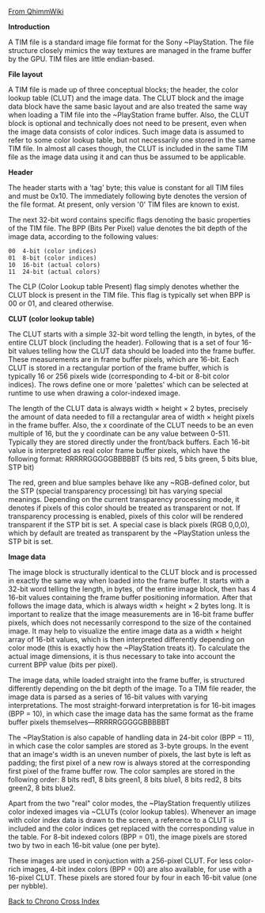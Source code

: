 [http://wiki.qhimm.com/PSX/TIM_format From QhimmWiki]

'''Introduction'''

A TIM file is a standard image file format for the Sony ~PlayStation. The file structure closely mimics the way textures are managed in the frame buffer by the GPU. TIM files are little endian-based.

'''File layout'''

A TIM file is made up of three conceptual blocks; the header, the color lookup table (CLUT) and the image data. The CLUT block and the image data block have the same basic layout and are also treated the same way when loading a TIM file into the ~PlayStation frame buffer. Also, the CLUT block is optional and technically does not need to be present, even when the image data consists of color indices. Such image data is assumed to refer to some color lookup table, but not necessarily one stored in the same TIM file. In almost all cases though, the CLUT is included in the same TIM file as the image data using it and can thus be assumed to be applicable.

'''Header'''

The header starts with a 'tag' byte; this value is constant for all TIM files and must be 0x10. The immediately following byte denotes the version of the file format. At present, only version '0' TIM files are known to exist.

The next 32-bit word contains specific flags denoting the basic properties of the TIM file. The BPP (Bits Per Pixel) value denotes the bit depth of the image data, according to the following values:

 00  4-bit (color indices)
 01  8-bit (color indices)
 10  16-bit (actual colors)
 11  24-bit (actual colors)

The CLP (Color Lookup table Present) flag simply denotes whether the CLUT block is present in the TIM file. This flag is typically set when BPP is 00 or 01, and cleared otherwise.

'''CLUT (color lookup table)'''

The CLUT starts with a simple 32-bit word telling the length, in bytes, of the entire CLUT block (including the header). Following that is a set of four 16-bit values telling how the CLUT data should be loaded into the frame buffer. These measurements are in frame buffer pixels, which are 16-bit. Each CLUT is stored in a rectangular portion of the frame buffer, which is typically 16 or 256 pixels wide (corresponding to 4-bit or 8-bit color indices). The rows define one or more 'palettes' which can be selected at runtime to use when drawing a color-indexed image.

The length of the CLUT data is always width × height × 2 bytes, precisely the amount of data needed to fill a rectangular area of width × height pixels in the frame buffer. Also, the x coordinate of the CLUT needs to be an even multiple of 16, but the y coordinate can be any value between 0-511. Typically they are stored directly under the front/back buffers. Each 16-bit value is interpreted as real color frame buffer pixels, which have the following format: RRRRRGGGGGBBBBBT (5 bits red, 5 bits green, 5 bits blue, STP bit)

The red, green and blue samples behave like any ~RGB-defined color, but the STP (special transparency processing) bit has varying special meanings. Depending on the current transparency processing mode, it denotes if pixels of this color should be treated as transparent or not. If transparency processing is enabled, pixels of this color will be rendered transparent if the STP bit is set. A special case is black pixels (RGB 0,0,0), which by default are treated as transparent by the ~PlayStation unless the STP bit is set.

'''Image data'''

The image block is structurally identical to the CLUT block and is processed in exactly the same way when loaded into the frame buffer. It starts with a 32-bit word telling the length, in bytes, of the entire image block, then has 4 16-bit values containing the frame buffer positioning information. After that follows the image data, which is always width × height × 2 bytes long. It is important to realize that the image measurements are in 16-bit frame buffer pixels, which does not necessarily correspond to the size of the contained image. It may help to visualize the entire image data as a width × height array of 16-bit values, which is then interpreted differently depending on color mode (this is exactly how the ~PlayStation treats it). To calculate the actual image dimensions, it is thus necessary to take into account the current BPP value (bits per pixel).

The image data, while loaded straight into the frame buffer, is structured differently depending on the bit depth of the image. To a TIM file reader, the image data is parsed as a series of 16-bit values with varying interpretations. The most straight-forward interpretation is for 16-bit images (BPP = 10), in which case the image data has the same format as the frame buffer pixels themselves&mdash;RRRRRGGGGGBBBBBT

The ~PlayStation is also capable of handling data in 24-bit color (BPP = 11), in which case the color samples are stored as 3-byte groups. In the event that an image's width is an uneven number of pixels, the last byte is left as padding; the first pixel of a new row is always stored at the corresponding first pixel of the frame buffer row. The color samples are stored in the following order: 8 bits red1, 8 bits green1, 8 bits blue1, 8 bits red2, 8 bits green2, 8 bits blue2.

Apart from the two "real" color modes, the ~PlayStation frequently utilizes color indexed images via ~CLUTs (color lookup tables). Whenever an image with color index data is drawn to the screen, a reference to a CLUT is included and the color indices get replaced with the corresponding value in the table. For 8-bit indexed colors (BPP = 01), the image pixels are stored two by two in each 16-bit value (one per byte).

These images are used in conjuction with a 256-pixel CLUT. For less color-rich images, 4-bit index colors (BPP = 00) are also available, for use with a 16-pixel CLUT. These pixels are stored four by four in each 16-bit value (one per nybble).

[[Chrono Cross|Back to Chrono Cross Index]]
